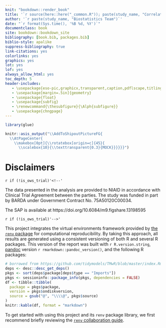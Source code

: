 ```yaml
---
knit: "bookdown::render_book"
title: '`r source(here::here("_common.R")); paste(study_name, "Correlates Analyses Report")`'  
author: '`r paste(study_name, "Biostatistics Team")`'
date: "`r format(Sys.time(), '%B %d, %Y')`"
documentclass: book
site: bookdown::bookdown_site
bibliography: [book.bib, packages.bib]
biblio-style: apalike
suppress-bibliography: true
link-citations: yes
colorlinks: yes
graphics: yes
lot: yes
lof: yes
always_allow_html: yes
toc_depth: 5
header-includes:
   - \usepackage{eso-pic,graphicx,transparent,caption,pdflscape,titling} # keep titling last!
   - \usepackage[margin=.5in]{geometry}
   - \usepackage{float}
   - \usepackage{subfig}
   - \renewcommand{\thesubfigure}{\Alph{subfigure}}
   - \usepackage{chngpage}
---
```


```r
library(glue)
```


```r
knitr::asis_output("\\AddToShipoutPictureFG{
  \\AtPageCenter{
    \\makebox[0pt]{\\rotatebox[origin=c]{45}{
      \\scalebox{10}{\\texttransparent{0.3}{MOCK}}}}}}")
```



<!-- ```{r, include = knitr::is_latex_output() & (startsWith(study_name, "ENSEMBLE") & !contain(tolower(data_cleaned), "mock"))} -->
<!-- knitr::asis_output("\\AddToShipoutPictureFG{ -->
<!--   \\AtPageCenter{ -->
<!--     \\makebox[0pt]{\\rotatebox[origin=c]{45}{ -->
<!--       \\scalebox{10}{\\texttransparent{0.3}{Internal Use Only}}}}}}") -->
<!-- ``` -->


# Disclaimers

`r if (!is_ows_trial)'<!--'`

The data presented in the analysis are provided to NIAID in accordance with Clinical Trial Agreement between the parties. The study was funded in part by BARDA under Government Contract No. 75A50120C00034.


\textbf{Statistical Analysis Plan}

The SAP is available at https://doi.org/10.6084/m9.figshare.13198595

`r if (!is_ows_trial)'-->'`


<!-- `r if ( !( grepl("moderna", attr(config::get(config = Sys.getenv("TRIAL")), "config") ) ) )'<!--'` -->


<!-- * The data presented in the analysis originated from the Moderna Sponsored mRNA-1273-P301 clinical study and are provided to NIAID in accordance with Clinical Trial Agreement between the parties. The study was funded in part by BARDA under Government Contract No. 75A50120C00034 -->

<!-- * The preliminary immunogenicity data presented here do not reflect the Sponsors statistical analysis plan and therefore should not be interpreted as a protocol defined read-out of the clinical study. -->

<!-- * These data are not to be disclosed without written permission of Moderna. -->




\textbf{Reproducibility Notice}

This project integrates the virtual environments framework provided by [the
`renv` package](https://rstudio.github.io/renv/) for computational
reproducibility. By taking this approach, all results are generated using a
consistent versioning of both R and several R packages. This version of the
report was built with `r R.version.string`, [pandoc](https://pandoc.org/)
version `r rmarkdown::pandoc_version()`, and the following R packages:

```r
# borrowed from https://github.com/tidymodels/TMwR/blob/master/index.Rmd
deps <- desc::desc_get_deps()
pkgs <- sort(deps$package[deps$type == "Imports"])
pkgs <- sessioninfo::package_info(pkgs, dependencies = FALSE)
df <- tibble::tibble(
  package = pkgs$package,
  version = pkgs$ondiskversion,
  source = gsub("@", "\\\\@", pkgs$source)
)
knitr::kable(df, format = "markdown")
```

To get started with using this project and its `renv` package library, we
first recommend briefly reviewing the [`renv` collaboration
guide](https://rstudio.github.io/renv/articles/collaborating.html).
